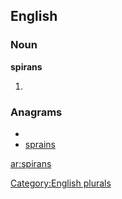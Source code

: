 ==English==

===Noun===
'''spirans'''

# {{plural of|[[spiran]]}}

===Anagrams===
* {{alphagram|ainprss}}
* [[sprains#English|sprains]]

[[Category:English plurals]]

[[ar:spirans]]